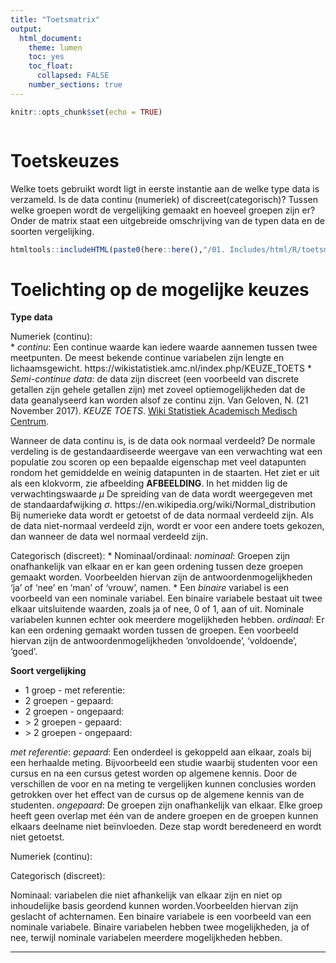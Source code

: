 ```yaml
---
title: "Toetsmatrix"
output:
  html_document:
    theme: lumen
    toc: yes
    toc_float: 
      collapsed: FALSE 
    number_sections: true
---
```


```r
knitr::opts_chunk$set(echo = TRUE) 
```

<!-- CSS -->
<style>
`r htmltools::includeHTML(paste0(here::here(),"/01. Includes/css/Stylesheet_SHHO.css"))`
</style>

<!-- Header -->
```r
```

# Toetskeuzes
Welke toets gebruikt wordt ligt in eerste instantie aan de welke type data is verzameld. Is de data continu (numeriek) of discreet(categorisch)? Tussen welke groepen wordt de vergelijking gemaakt en hoeveel groepen zijn er? Onder de matrix staat een uitgebreide omschrijving van de typen data en de soorten vergelijking. 
  

```r
htmltools::includeHTML(paste0(here::here(),"/01. Includes/html/R/toetsmatrix.html"))
```

# Toelichting op de mogelijke keuzes

**Type data**

Numeriek (continu):  
* *continu*: Een continue waarde kan iedere waarde aannemen tussen twee meetpunten. De meest bekende continue variabelen zijn lengte en lichaamsgewicht. https://wikistatistiek.amc.nl/index.php/KEUZE_TOETS
* *Semi-continue data*: de data zijn discreet (een voorbeeld van discrete getallen zijn gehele getallen zijn) met zoveel optiemogelijkheden dat de data geanalyseerd kan worden alsof ze continu zijn. Van Geloven, N. (21 November 2017). *KEUZE TOETS*. [Wiki Statistiek Academisch Medisch Centrum](https://wikistatistiek.amc.nl/index.php/KEUZE_TOETS).

Wanneer de data continu is, is de data ook normaal verdeeld? 
 De normale verdeling is de gestandaardiseerde weergave van een verwachting wat een populatie zou scoren op een bepaalde eigenschap met veel datapunten rondom het gemiddelde en weinig datapunten in de staarten. Het ziet er uit als een klokvorm, zie afbeelding **AFBEELDING**. In het midden lig de verwachtingswaarde *µ* De spreiding van de data wordt weergegeven met de standaardafwijking *σ*.   https://en.wikipedia.org/wiki/Normal_distribution
Bij numerieke data wordt er getoetst of de data normaal verdeeld zijn. Als de data niet-normaal verdeeld zijn, wordt er voor een andere toets gekozen, dan wanneer de data wel normaal verdeeld zijn. 


Categorisch (discreet):
* Nominaal/ordinaal:
*nominaal*: Groepen zijn onafhankelijk van elkaar en er kan geen ordening tussen deze groepen gemaakt worden. Voorbeelden  hiervan zijn de antwoordenmogelijkheden ‘ja’ of ‘nee’ en 'man' of 'vrouw', namen. 
* Een *binaire* variabel is een voorbeeld van een nominale variabel. Een binaire variabele bestaat uit twee elkaar uitsluitende waarden, zoals ja of nee, 0 of 1, aan of uit. Nominale variabelen kunnen echter ook meerdere mogelijkheden hebben. 
*ordinaal*: Er kan een ordening gemaakt worden tussen de groepen. Een voorbeeld hiervan zijn de antwoordenmogelijkheden 'onvoldoende', 'voldoende', 'goed'.  



**Soort vergelijking**

* 1 groep - met referentie:
* 2 groepen - gepaard:
* 2 groepen - ongepaard:
* &gt; 2 groepen - gepaard:
* &gt; 2 groepen - ongepaard:

*met referentie*:
*gepaard*: Een onderdeel is gekoppeld aan elkaar, zoals bij een herhaalde meting. Bijvoorbeeld een studie waarbij studenten voor een cursus en na een cursus getest worden op algemene kennis. Door de verschillen de voor en na meting te vergelijken kunnen conclusies worden getrokken over het effect van de cursus op de algemene kennis van de studenten. 
*ongepaard*: De groepen zijn onafhankelijk van elkaar. Elke groep heeft geen overlap met één van de andere groepen en de groepen kunnen elkaars deelname niet beïnvloeden. Deze stap wordt beredeneerd en wordt niet getoetst.  

Numeriek (continu):




Categorisch (discreet):

Nominaal: variabelen die niet afhankelijk van elkaar zijn en niet op inhoudelijke basis geordend kunnen worden.Voorbeelden hiervan zijn geslacht of achternamen. Een binaire variabele is een voorbeeld van een nominale variabele. Binaire variabelen hebben twee mogelijkheden, ja of nee, terwijl nominale variabelen meerdere mogelijkheden hebben. 

***


